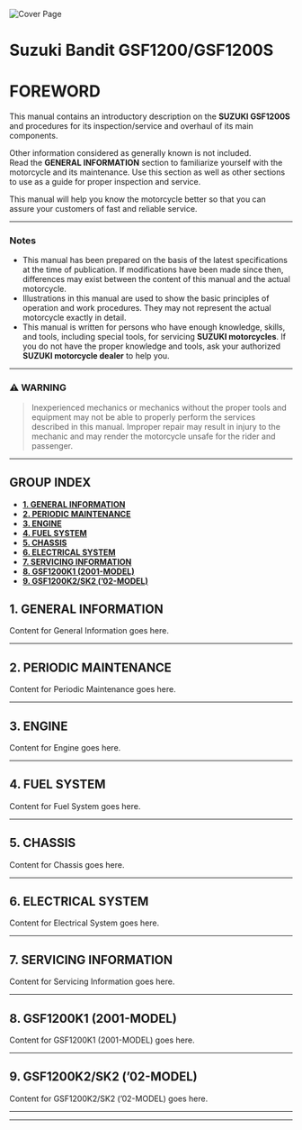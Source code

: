 ![Cover Page](./img/cover-gsf1200.png)

# Suzuki Bandit GSF1200/GSF1200S

# **FOREWORD**

This manual contains an introductory description on the **SUZUKI GSF1200S** and procedures for its inspection/service and overhaul of its main components.

Other information considered as generally known is not included.  
Read the **GENERAL INFORMATION** section to familiarize yourself with the motorcycle and its maintenance. Use this section as well as other sections to use as a guide for proper inspection and service.

This manual will help you know the motorcycle better so that you can assure your customers of fast and reliable service.

---

### **Notes**
- This manual has been prepared on the basis of the latest specifications at the time of publication. If modifications have been made since then, differences may exist between the content of this manual and the actual motorcycle.
- Illustrations in this manual are used to show the basic principles of operation and work procedures. They may not represent the actual motorcycle exactly in detail.
- This manual is written for persons who have enough knowledge, skills, and tools, including special tools, for servicing **SUZUKI motorcycles**. If you do not have the proper knowledge and tools, ask your authorized **SUZUKI motorcycle dealer** to help you.

---

### **⚠️ WARNING**
> Inexperienced mechanics or mechanics without the proper tools and equipment may not be able to properly perform the services described in this manual. Improper repair may result in injury to the mechanic and may render the motorcycle unsafe for the rider and passenger.

---

## **GROUP INDEX**

- [**1. GENERAL INFORMATION**](#general-information)
- [**2. PERIODIC MAINTENANCE**](#periodic-maintenance)
- [**3. ENGINE**](#engine)
- [**4. FUEL SYSTEM**](#fuel-system)
- [**5. CHASSIS**](#chassis)
- [**6. ELECTRICAL SYSTEM**](#electrical-system)
- [**7. SERVICING INFORMATION**](#servicing-information)
- [**8. GSF1200K1 (2001-MODEL)**](#gsf1200k1-2001-model)
- [**9. GSF1200K2/SK2 (’02-MODEL)**](#gsf1200k2sk2-02-model)


## **1. GENERAL INFORMATION**
<section id="general-information">
Content for General Information goes here.
</section>

---

## **2. PERIODIC MAINTENANCE**
<section id="periodic-maintenance">
Content for Periodic Maintenance goes here.
</section>

---

## **3. ENGINE**
<section id="engine">
Content for Engine goes here.
</section>

---

## **4. FUEL SYSTEM**
<section id="fuel-system">
Content for Fuel System goes here.
</section>

---

## **5. CHASSIS**
<section id="chassis">
Content for Chassis goes here.
</section>

---

## **6. ELECTRICAL SYSTEM**
<section id="electrical-system">
Content for Electrical System goes here.
</section>

---

## **7. SERVICING INFORMATION**
<section id="servicing-information">
Content for Servicing Information goes here.
</section>

---

## **8. GSF1200K1 (2001-MODEL)**
<section id="gsf1200k1-2001-model">
Content for GSF1200K1 (2001-MODEL) goes here.
</section>

---

## **9. GSF1200K2/SK2 (’02-MODEL)**
<section id="gsf1200k2sk2-02-model">
Content for GSF1200K2/SK2 (’02-MODEL) goes here.
</section>

---
---
